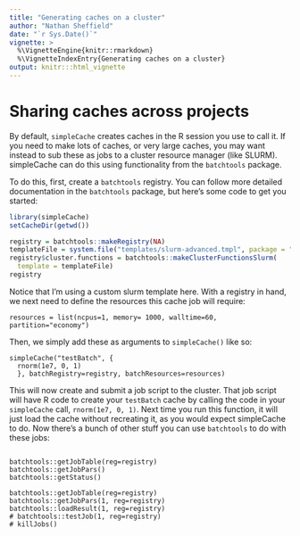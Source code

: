 ```yaml
---
title: "Generating caches on a cluster"
author: "Nathan Sheffield"
date: "`r Sys.Date()`"
vignette: >
  %\VignetteEngine{knitr::rmarkdown}
  %\VignetteIndexEntry{Generating caches on a cluster}
output: knitr:::html_vignette
---
```


# Sharing caches across projects

By default, `simpleCache` creates caches in the R session you use to call it. If you need to make lots of caches, or very large caches, you may want instead to sub these as jobs to a cluster resource manager (like SLURM). simpleCache can do this using functionality from the `batchtools` package.

To do this, first, create a `batchtools` registry. You can follow more detailed documentation in the `batchtools` package, but here's some code to get you started:

```r
library(simpleCache)
setCacheDir(getwd())

registry = batchtools::makeRegistry(NA)
templateFile = system.file("templates/slurm-advanced.tmpl", package = "simpleCache")
registry$cluster.functions = batchtools::makeClusterFunctionsSlurm(
  template = templateFile)
registry

```

Notice that I'm using a custom slurm template here. With a registry in hand, we next need to define the resources this cache job will require:

```
resources = list(ncpus=1, memory= 1000, walltime=60, partition="economy")

```

Then, we simply add these as arguments to `simpleCache()` like so:
```
simpleCache("testBatch", {
  rnorm(1e7, 0, 1)
  }, batchRegistry=registry, batchResources=resources)
```

This will now create and submit a job script to the cluster. That job script will have R code to create your `testBatch` cache by calling the code in your `simpleCache` call, `rnorm(1e7, 0, 1)`. Next time you run this function, it will just load the cache without recreating it, as you would expect simpleCache to do. Now there's a bunch of other stuff you can use `batchtools` to do with these jobs:

```

batchtools::getJobTable(reg=registry)
batchtools::getJobPars()
batchtools::getStatus()

batchtools::getJobTable(reg=registry)
batchtools::getJobPars(1, reg=registry)
batchtools::loadResult(1, reg=registry)
# batchtools::testJob(1, reg=registry)
# killJobs()
```

